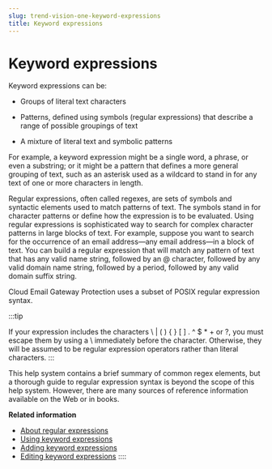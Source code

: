 ```yaml
---
slug: trend-vision-one-keyword-expressions
title: Keyword expressions
---
```

# Keyword expressions

Keyword expressions can be:

- Groups of literal text characters

- Patterns, defined using symbols (regular expressions) that describe a range of possible groupings of text

- A mixture of literal text and symbolic patterns

For example, a keyword expression might be a single word, a phrase, or even a substring; or it might be a pattern that defines a more general grouping of text, such as an asterisk used as a wildcard to stand in for any text of one or more characters in length.

Regular expressions, often called regexes, are sets of symbols and syntactic elements used to match patterns of text. The symbols stand in for character patterns or define how the expression is to be evaluated. Using regular expressions is sophisticated way to search for complex character patterns in large blocks of text. For example, suppose you want to search for the occurrence of an email address—any email address—in a block of text. You can build a regular expression that will match any pattern of text that has any valid name string, followed by an @ character, followed by any valid domain name string, followed by a period, followed by any valid domain suffix string.

Cloud Email Gateway Protection uses a subset of POSIX regular expression syntax.

:::tip

If your expression includes the characters \\ | ( ) { } \[ \] . ^ $ \* + or ?, you must escape them by using a \\ immediately before the character. Otherwise, they will be assumed to be regular expression operators rather than literal characters.
:::

This help system contains a brief summary of common regex elements, but a thorough guide to regular expression syntax is beyond the scope of this help system. However, there are many sources of reference information available on the Web or in books.

**Related information**

- [About regular expressions](regular-expressions.mdx)
- [Using keyword expressions](using-keyword-expressions.mdx)
- [Adding keyword expressions](adding-keyword-expressions.mdx)
- [Editing keyword expressions](editing-keyword-expressions.mdx)
::::
